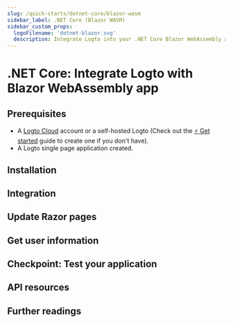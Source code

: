 ```yaml
---
slug: /quick-starts/dotnet-core/blazor-wasm
sidebar_label: .NET Core (Blazor WASM)
sidebar_custom_props:
  logoFilename: 'dotnet-blazor.svg'
  description: Integrate Logto into your .NET Core Blazor WebAssembly app.
---
```




# .NET Core: Integrate Logto with Blazor WebAssembly app

<GuideTip />

## Prerequisites

- A [Logto Cloud](https://cloud.logto.io) account or a self-hosted Logto (Check out the [⚡ Get started](../../../docs/tutorials/get-started/) guide to create one if you don't have).
- A Logto single page application created.

## Installation

<Installation />

## Integration

<Integration />

## Update Razor pages

<UpdateRazorPages />

## Get user information

<FetchUserInformation />

## Checkpoint: Test your application

<TestYourApplication />

## API resources

<ApiResources />

## Further readings

<FurtherReadings />

